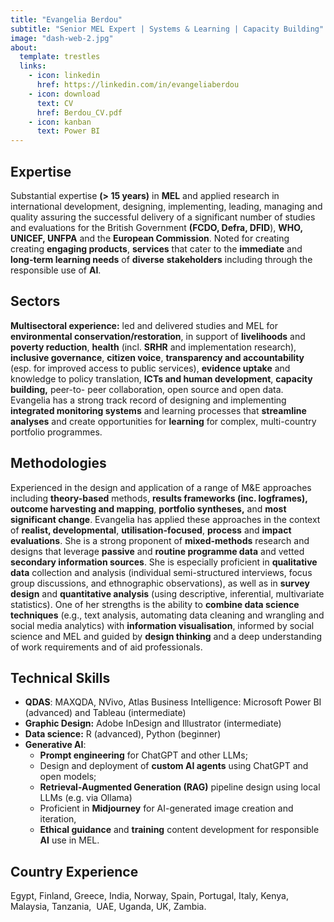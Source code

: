 ```yaml
---
title: "Evangelia Berdou"
subtitle: "Senior MEL Expert | Systems & Learning | Capacity Building"
image: "dash-web-2.jpg"
about: 
  template: trestles
  links:
    - icon: linkedin
      href: https://linkedin.com/in/evangeliaberdou
    - icon: download
      text: CV
      href: Berdou_CV.pdf
    - icon: kanban
      text: Power BI
---
```


## Expertise

Substantial expertise **(\> 15 years)** in **MEL** and applied research in international development, designing, implementing, leading, managing and quality assuring the successful delivery of a significant number of studies and evaluations for the British Government **(FCDO, Defra, DFID**), **WHO, UNICEF, UNFPA** and the **European Commission**.
Noted for creating creating **engaging products**, **services** that cater to the **immediate** and **long-term learning needs** of **diverse** **stakeholders** including through the responsible use of **AI**.

## Sectors

**Multisectoral experience:** led and delivered studies and MEL for **environmental conservation/restoration**, in support of **livelihoods** and **poverty reduction**, **health** (incl. **SRHR** and implementation research), **inclusive governance**, **citizen voice**, **transparency and accountability** (esp. for improved access to public services), **evidence uptake** and knowledge to policy translation, **ICTs and human development**, **capacity building,** peer-to- peer collaboration, open source and open data.
Evangelia has a strong track record of designing and implementing **integrated monitoring systems** and learning processes that **streamline analyses** and create opportunities for **learning** for complex, multi-country portfolio programmes.

## Methodologies

Experienced in the design and application of a range of M&E approaches including **theory-based** methods, **results frameworks (inc. logframes),** **outcome harvesting and mapping**, **portfolio syntheses,** and **most significant change**.
Evangelia has applied these approaches in the context of **realist, developmental**, **utilisation-focused**, **process** and **impact** **evaluations**.
She is a strong proponent of **mixed-methods** research and designs that leverage **passive** and **routine programme data** and vetted **secondary information sources**.
She is especially proficient in **qualitative data** collection and analysis (individual semi-structured interviews, focus group discussions, and ethnographic observations), as well as in **survey design** and **quantitative analysis** (using descriptive, inferential, multivariate statistics).
One of her strengths is the ability to **combine data science techniques** (e.g., text analysis, automating data cleaning and wrangling and social media analytics) with **information visualisation**, informed by social science and MEL and guided by **design thinking** and a deep understanding of work requirements and of aid professionals.

## Technical Skills

-   **QDAS**: MAXQDA, NVivo, Atlas Business Intelligence: Microsoft Power BI (advanced) and Tableau (intermediate)
-   **Graphic Design:** Adobe InDesign and Illustrator (intermediate)
-   **Data science:** R (advanced), Python (beginner)
-   **Generative AI**:
    -   **Prompt engineering** for ChatGPT and other LLMs;
    -   Design and deployment of **custom AI agents** using ChatGPT and open models;
    -   **Retrieval-Augmented Generation (RAG)** pipeline design using local LLMs (e.g. via Ollama)
    -   Proficient in **Midjourney** for AI-generated image creation and iteration,
    -   **Ethical guidance** and **training** content development for responsible **AI** use in MEL.

## Country Experience

Egypt, Finland, Greece, India, Norway, Spain, Portugal, Italy, Kenya, Malaysia, Tanzania,  UAE, Uganda, UK, Zambia.
